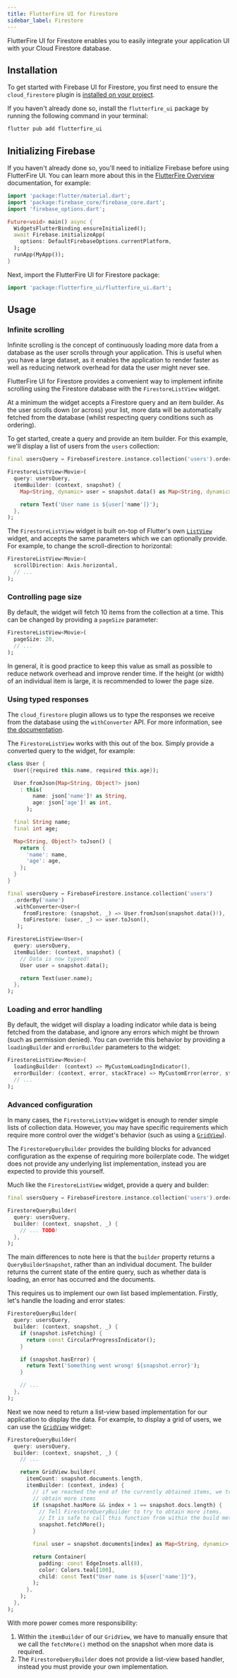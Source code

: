 ```yaml
---
title: FlutterFire UI for Firestore
sidebar_label: Firestore
---
```


FlutterFire UI for Firestore enables you to easily integrate your application UI with your Cloud
Firestore database.

## Installation

To get started with Firebase UI for Firestore, you first need to ensure the `cloud_firestore` plugin is
[installed on your project](https://firebase.flutter.dev/docs/firestore/overview#installation).

If you haven't already done so, install the `flutterfire_ui` package by running the following command in your terminal:

```bash
flutter pub add flutterfire_ui
```

## Initializing Firebase

If you haven't already done so, you'll need to initialize Firebase before using FlutterFire UI.
You can learn more about this in the [FlutterFire Overview](https://firebase.flutter.dev/docs/overview#initializing-flutterfire)
documentation, for example:

```dart title="lib/main.dart"
import 'package:flutter/material.dart';
import 'package:firebase_core/firebase_core.dart';
import 'firebase_options.dart';

Future<void> main() async {
  WidgetsFlutterBinding.ensureInitialized();
  await Firebase.initializeApp(
    options: DefaultFirebaseOptions.currentPlatform,
  );
  runApp(MyApp());
}
```

Next, import the FlutterFire UI for Firestore package:

```dart
import 'package:flutterfire_ui/flutterfire_ui.dart';
```

## Usage

### Infinite scrolling

Infinite scrolling is the concept of continuously loading more data from a database
as the user scrolls through your application. This is useful when you have a large
dataset, as it enables the application to render faster as well as reducing network
overhead for data the user might never see.

FlutterFire UI for Firestore provides a convenient way to implement infinite scrolling
using the Firestore database with the `FirestoreListView` widget.

At a minimum the widget accepts a Firestore query and an item builder. As the user scrolls
down (or across) your list, more data will be automatically fetched from the database (whilst
respecting query conditions such as ordering).

To get started, create a query and provide an item builder. For this example, we'll display
a list of users from the `users` collection:

```dart
final usersQuery = FirebaseFirestore.instance.collection('users').orderBy('name');

FirestoreListView<Movie>(
  query: usersQuery,
  itemBuilder: (context, snapshot) {
    Map<String, dynamic> user = snapshot.data() as Map<String, dynamic>;

    return Text('User name is ${user['name']}');
  },
);
```

The `FirestoreListView` widget is built on-top of Flutter's own [`ListView`](https://api.flutter.dev/flutter/widgets/ListView-class.html)
widget, and accepts the same parameters which we can optionally provide. For example, to change the scroll-direction to horizontal:

```dart
FirestoreListView<Movie>(
  scrollDirection: Axis.horizontal,
  // ...
);
```

### Controlling page size

By default, the widget will fetch 10 items from the collection at a time. This can be changed by providing a `pageSize` parameter:

```dart
FirestoreListView<Movie>(
  pageSize: 20,
  // ...
);
```

In general, it is good practice to keep this value as small as possible to reduce network overhead and improve render time. If the height (or width)
of an individual item is large, it is recommended to lower the page size.

### Using typed responses

The `cloud_firestore` plugin allows us to type the responses we receive from the database using the `withConverter` API. For more information,
see [the documentation](firestore/usage.mdx#typing-collectionreference-and-documentreference).

The `FirestoreListView` works with this out of the box. Simply provide a converted query to the widget, for example:

```dart
class User {
  User({required this.name, required this.age});

  User.fromJson(Map<String, Object?> json)
    : this(
        name: json['name']! as String,
        age: json['age']! as int,
      );

  final String name;
  final int age;

  Map<String, Object?> toJson() {
    return {
      'name': name,
      'age': age,
    };
  }
}

final usersQuery = FirebaseFirestore.instance.collection('users')
  .orderBy('name')
  .withConverter<User>(
     fromFirestore: (snapshot, _) => User.fromJson(snapshot.data()!),
     toFirestore: (user, _) => user.toJson(),
   );

FirestoreListView<User>(
  query: usersQuery,
  itemBuilder: (context, snapshot) {
    // Data is now typeed!
    User user = snapshot.data();

    return Text(user.name);
  },
);
```

### Loading and error handling

By default, the widget will display a loading indicator while data is being fetched from the database, and ignore any errors which might be thrown
(such as permission denied). You can override this behavior by providing a `loadingBuilder` and `errorBuilder` parameters to the widget:

```dart
FirestoreListView<Movie>(
  loadingBuilder: (context) => MyCustomLoadingIndicator(),
  errorBuilder: (context, error, stackTrace) => MyCustomError(error, stackTrace),
  // ...
);
```

### Advanced configuration

In many cases, the `FirestoreListView` widget is enough to render simple lists of collection data.
However, you may have specific requirements which require more control over the widget's behavior
(such as using a [`GridView`](https://api.flutter.dev/flutter/widgets/GridView-class.html)).

The `FirestoreQueryBuilder` provides the building blocks for advanced configuration as the expense of
requiring more boilerplate code. The widget does not provide any underlying list implementation, instead
you are expected to provide this yourself.

Much like the `FirestoreListView` widget, provide a query and builder:

```dart
final usersQuery = FirebaseFirestore.instance.collection('users').orderBy('name');

FirestoreQueryBuilder(
  query: usersQuery,
  builder: (context, snapshot, _) {
    // ... TODO!
  },
);
```

The main differences to note here is that the `builder` property returns a `QueryBuilderSnapshot`, rather
than an individual document. The builder returns the current state of the entire query, such as whether
data is loading, an error has occurred and the documents.

This requires us to implement our own list based implementation. Firstly, let's handle the loading and error
states:

```dart
FirestoreQueryBuilder(
  query: usersQuery,
  builder: (context, snapshot, _) {
    if (snapshot.isFetching) {
      return const CircularProgressIndicator();
    }

    if (snapshot.hasError) {
      return Text('Something went wrong! ${snapshot.error}');
    }

    // ...
  },
);
```

Next we now need to return a list-view based implementation for our application to display the data. For example,
to display a grid of users, we can use the [`GridView`](https://api.flutter.dev/flutter/widgets/GridView-class.html) widget:

```dart
FirestoreQueryBuilder(
  query: usersQuery,
  builder: (context, snapshot, _) {
    // ...

    return GridView.builder(
      itemCount: snapshot.documents.length,
      itemBuilder: (context, index) {
        // if we reached the end of the currently obtained items, we try to
        // obtain more items
        if (snapshot.hasMore && index + 1 == snapshot.docs.length) {
          // Tell FirestoreQueryBuilder to try to obtain more items.
          // It is safe to call this function from within the build method.
          snapshot.fetchMore();
        }

        final user = snapshot.documents[index] as Map<String, dynamic>;

        return Container(
          padding: const EdgeInsets.all(8),
          color: Colors.teal[100],
          child: const Text("User name is ${user['name']}"),
        );
      },
    );
  },
);
```

With more power comes more responsibility:

1. Within the `itemBuilder` of our `GridView`, we have to manually ensure that we call the `fetchMore()` method on the snapshot when more data is required.
1. The `FirestoreQueryBuilder` does not provide a list-view based handler, instead you must provide your own implementation.


